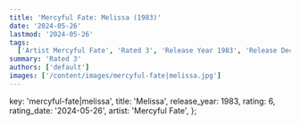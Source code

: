 ```yaml
---
title: 'Mercyful Fate: Melissa (1983)'
date: '2024-05-26'
lastmod: '2024-05-26'
tags:
  ['Artist Mercyful Fate', 'Rated 3', 'Release Year 1983', 'Release Decade 1980']
summary: 'Rated 3'
authors: ['default']
images: ['/content/images/mercyful-fate|melissa.jpg']
---
```


  key: 'mercyful-fate|melissa',
  title: 'Melissa',
  release_year: 1983,
  rating: 6,
  rating_date: '2024-05-26',
  artist: 'Mercyful Fate',
};

<MusicRating data={data} />

